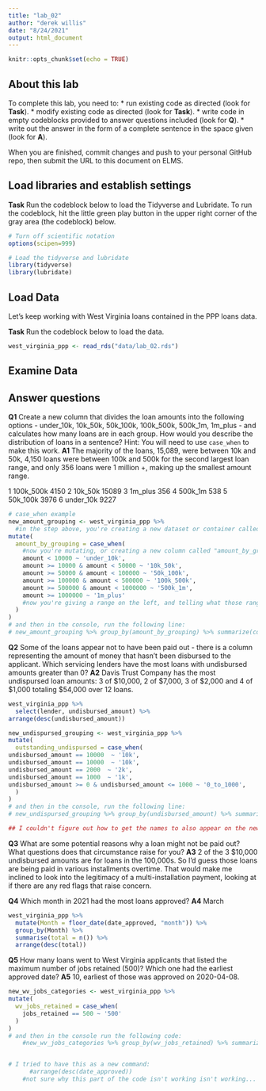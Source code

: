 ```yaml
---
title: "lab_02"
author: "derek willis"
date: "8/24/2021"
output: html_document
---
```


```r
knitr::opts_chunk$set(echo = TRUE)
```

## About this lab

To complete this lab, you need to:
* run existing code as directed (look for **Task**).
* modify existing code as directed (look for **Task**).
* write code in empty codeblocks provided to answer questions included (look for **Q**).
* write out the answer in the form of a complete sentence in the space given (look for **A**).

When you are finished, commit changes and push to your personal GitHub repo, then submit the URL to this document on ELMS.

## Load libraries and establish settings

**Task** Run the codeblock below to load the Tidyverse and Lubridate. To run the codeblock, hit the little green play button in the upper right corner of the gray area (the codeblock) below.

```r
# Turn off scientific notation
options(scipen=999)

# Load the tidyverse and lubridate
library(tidyverse)
library(lubridate)
```

## Load Data

Let's keep working with West Virginia loans contained in the PPP loans data.  

**Task** Run the codeblock below to load the data.

```r
west_virginia_ppp <- read_rds("data/lab_02.rds")
```

## Examine Data

## Answer questions

**Q1** Create a new column that divides the loan amounts into the following options - under_10k, 10k_50k, 50k_100k, 100k_500k, 500k_1m, 1m_plus - and calculates how many loans are in each group. How would you describe the distribution of loans in a sentence?
Hint: You will need to use `case_when` to make this work.
**A1** The majority of the loans, 15,089, were between 10k and 50k, 4,150 loans were between 100k and 500k for the second largest loan range, and only 356 loans were 1 million +, making up the smallest amount range.

1 100k_500k           4150
2 10k_50k            15089
3 1m_plus              356
4 500k_1m              538
5 50k_100k            3976
6 under_10k           9227

```r
# case_when example
new_amount_grouping <- west_virginia_ppp %>%
  #in the step above, you're creating a new dataset or container called new_amount_grouping from the pre-existing west_virginia_ppp.
mutate(
  amount_by_grouping = case_when(
    #now you're mutating, or creating a new column called "amount_by_grouping" in the new container above, grouped by loan amount.
    amount < 10000 ~ 'under_10k',
    amount >= 10000 & amount < 50000 ~ '10k_50k',
    amount >= 50000 & amount < 100000 ~ '50k_100k',
    amount >= 100000 & amount < 500000 ~ '100k_500k',
    amount >= 500000 & amount < 1000000 ~ '500k_1m',
    amount >= 1000000 ~ '1m_plus'
    #now you're giving a range on the left, and telling what those ranges should be called on the right in green.
  )
)
# and then in the console, run the following line:
# new_amount_grouping %>% group_by(amount_by_grouping) %>% summarize(count =n()) #
```

**Q2** Some of the loans appear not to have been paid out - there is a column representing the amount of money that hasn't been disbursed to the applicant. Which servicing lenders have the most loans with undisbursed amounts greater than 0?
**A2** Davis Trust Company has the most undispursed loan amounts: 3 of $10,000, 2 of $7,000, 3 of $2,000 and 4 of $1,000 totaling $54,000 over 12 loans.

```r
west_virginia_ppp %>%
  select(lender, undisbursed_amount) %>%
arrange(desc(undisbursed_amount))
```

```r

new_undispursed_grouping <- west_virginia_ppp %>%
mutate(
  outstanding_undispursed = case_when(
undisbursed_amount == 10000  ~ '10k',
undisbursed_amount == 10000  ~ '10k',
undisbursed_amount == 2000  ~ '2k',
undisbursed_amount == 1000  ~ '1k',
undisbursed_amount >= 0 & undisbursed_amount <= 1000 ~ '0_to_1000',
  )
)
# and then in the console, run the following line:
# new_undispursed_grouping %>% group_by(undisbursed_amount) %>% summarize(count =n()) #

## I couldn't figure out how to get the names to also appear on the new grouping that I created in the console. I was able to see it in the data, create the new groupings based on the outstanding loan amounts, but I couldn't figure out a way to show the grouping of each loan amount with the lender names.
```

**Q3** What are some potential reasons why a loan might not be paid out? What questions does that circumstance raise for you?
**A3** 2 of the 3 $10,000 undisbursed amounts are for loans in the 100,000s. So I'd guess those loans are being paid in various installments overtime. That would make me inclined to look into the legitimacy of a multi-installation payment, looking at if there are any red flags that raise concern.


**Q4** Which month in 2021 had the most loans approved?
**A4** March

```r
west_virginia_ppp %>%
  mutate(Month = floor_date(date_approved, "month")) %>%
  group_by(Month) %>%
  summarise(total = n()) %>%
  arrange(desc(total))
```

**Q5** How many loans went to West Virginia applicants that listed the maximum number of jobs retained (500)? Which one had the earliest approved date?
**A5** 10, earliest of those was approved on 2020-04-08.

```r

new_wv_jobs_categories <- west_virginia_ppp %>%
mutate(
  wv_jobs_retained = case_when(
    jobs_retained == 500 ~ '500'
  )
)
# and then in the console run the following code:
    #new_wv_jobs_categories %>% group_by(wv_jobs_retained) %>% summarize(count =n())


# I tried to have this as a new command:
      #arrange(desc(date_approved))
    #not sure why this part of the code isn't working isn't working...
```
